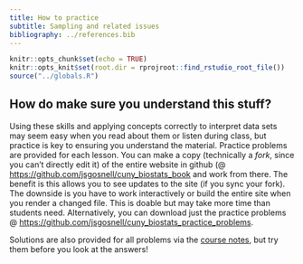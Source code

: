 ```yaml
---
title: How to practice
subtitle: Sampling and related issues
bibliography: ../references.bib
---
```


<!-- COMMENT NOT SHOW IN ANY OUTPUT: Code chunk below sets overall defaults for .qmd file; these inlcude showing output by default and looking for files relative to .Rpoj file, not .qmd file, which makes putting filesin different folders easier  -->

```r
knitr::opts_chunk$set(echo = TRUE)
knitr::opts_knit$set(root.dir = rprojroot::find_rstudio_root_file())
source("../globals.R")
```

## How do make sure you understand this stuff?

Using these skills and applying concepts correctly to interpret data
sets may seem easy when you read about them or listen during class, but
practice is key to ensuring you understand the material. Practice
problems are provided for each lesson. You can make a copy (technically
a *fork*, since you can't directly edit it) of the entire website in
github (\@
[https://github.com/jsgosnell/cuny_biostats_book](https://github.com/jsgosnell/cuny_biostats_book){target="_blank"}
and work from there. The benefit is this allows you to see updates to
the site (if you sync your fork). The downside is you have to work
interactively or build the entire site when you render a changed file.
This is doable but may take more time than students need. Alternatively,
you can download just the practice problems \@
[https://github.com/jsgosnell/cuny_biostats_practice_problems](https://github.com/jsgosnell/cuny_biostats_practice_problems){target="_blank"}.

Solutions are also provided for all problems via the [course
notes](https://jsgosnell.github.io/cuny_biostats_book/){target="\_blank"},
but try them before you look at the answers!
